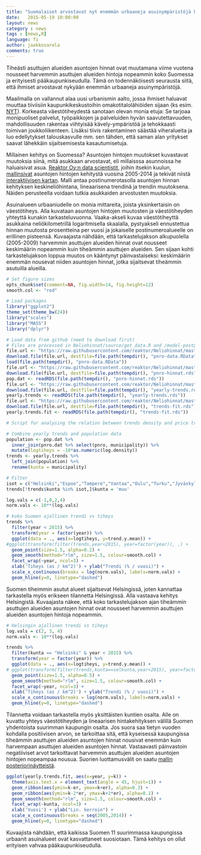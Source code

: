 ```yaml
---
title: "Suomalaiset arvostavat nyt enemmän urbaaneja asuinympäristöjä kuin aiemmin"
date:   2015-05-19 10:00:00
layout: news
category : news
tags : [news,R]
language: fi
author: jaakkosarela
comments: true
---
```


Tiheästi asuttujen alueiden asuntojen hinnat ovat muutamana viime vuotena nousseet harvemmin asuttujen alueiden hintoja nopeammin koko Suomessa ja erityisesti pääkaupunkiseudulla. Tämä on todennäköisesti seurausta siitä, että ihmiset arvostavat nykyään enemmän urbaaneja asuinympäristöjä.   

Maailmalla on vallannut alaa uusi urbanismin aalto, jossa ihmiset haluavat muuttaa tiiviisiin kaupunkikeskustoihin omakotitalolähiöiden sijaan (ks esim. [NYT](http://www.nytimes.com/2014/04/17/opinion/americas-urban-future.html)). Korkeasta väestötiheydestä sanotaan olevan monia etuja: Se tarjoaa monipuoliset palvelut, työpaikkojen ja palveluiden hyvän saavutettavuuden, mahdollisuuden rakentaa viihtyisää kävely-ympäristöä ja tehokkaasti toimivan joukkoliikenteen. Lisäksi tiivis rakentaminen säästää viheralueita ja luo edellytykset talouskasvulle mm. sen tähden, että saman alan yritykset saavat lähekkäin sijaitsemisesta kasautumisetuja.

Millainen kehitys on Suomessa? Asuntojen hintojen muutokset kuvastavat muutoksia siinä, mitä asukkaan arvostavat, eli millaisssa asunnoissa he haluaisivat asua. [Reaktor Oy:n data scientistit](http://reaktor.fi/datascience), joihin itsekin kuulun, [mallinsivat](http://louhos.github.io/news/2015/05/07/asuntohintojen-muutokset/) asuntojen hintojen kehitystä vuosina 2005-2014 ja tekivät niistä [interaktiivisen kartan](http://kannattaakokauppa.fi). Malli antaa postinumerotasolla asuntojen hinnan kehityksen keskineliöhintana, lineaarisena trendinä ja trendin muutoksena. Näiden perusteella voidaan tutkia asukkaiden arvostusten muutoksia. 


Asuinalueen urbaaniudelle on monia mittareita, joista yksinkertaisin on väestötiheys. Alla kuvataan asuntojen hintojen muutosten ja väestötiheyden yhteyttä kunakin tarkasteluvuonna. Vaaka-akseli kuvaa väestötiheyttä asukkaina neliökilometrillä logaritmisella skaalalla, pystyakseli ennustettua hinnan muutosta prosentteina per vuosi ja jokaiselle postinumeroalueelle on erillinen pisteensä. 
Kuvaajasta nähdään, että tarkastelujakson alkupuolella (2005-2009) harvemmin asuttujen alueiden hinnat ovat nousseet keskimäärin nopeammin kuin tiheämmin asuttujen alueiden. Sen sijaan kohti tarkastelujakson loppua muutos on kääntynyt päinvastaiseksi: keskimäärin enemmän nousevat niiden asuntojen hinnat, jotka sijaitsevat tiheämmin asutuilla alueilla.

```r
# Set figure sizes
opts_chunk$set(comment=NA, fig.width=14, fig.height=12)
smooth.col <- "red"

# Load packages
library("ggplot2")
theme_set(theme_bw(24))
library("scales")
library("MASS")
library("dplyr")

# Load data from github (need to download first)
# Files are processed in Neliohinnat/source/get_data.R and /model-postprocess3.R
file.url <- "https://raw.githubusercontent.com/reaktor/Neliohinnat/master/data/pnro_data_20150318.RData"
download.file(file.url, destfile=file.path(tempdir(), "pnro-data.RData"), method="curl")
load(file.path(tempdir(), "pnro-data.RData"))
file.url <- "https://raw.githubusercontent.com/reaktor/Neliohinnat/master/data/pnro-hinnat.rds"
download.file(file.url, destfile=file.path(tempdir(), "pnro-hinnat.rds"), method="curl")
pop.dat <- readRDS(file.path(tempdir(), "pnro-hinnat.rds"))
file.url <- "https://raw.githubusercontent.com/reaktor/Neliohinnat/master/data/yearly-trends.rds"
download.file(file.url, destfile=file.path(tempdir(), "yearly-trends.rds"), method="curl")
yearly.trends <- readRDS(file.path(tempdir(), "yearly-trends.rds"))
file.url <- "https://raw.githubusercontent.com/reaktor/Neliohinnat/master/data/trends-fit.rds"
download.file(file.url, destfile=file.path(tempdir(), "trends-fit.rds"), method="curl")
yearly.trends.fit <- readRDS(file.path(tempdir(), "trends-fit.rds"))
```



```r
# Script for analysing the relation between trends density and price trends

# Combine yearly trends and population data
population <- pop.dat %>%
  inner_join(pnro.dat %>% select(pnro, municipality)) %>%
  mutate(logtiheys = -10*as.numeric(log.density))
trends <- yearly.trends %>%
  left_join(population) %>%
  rename(kunta = municipality)

# Filter
isot = c("Helsinki","Espoo","Tampere","Vantaa","Oulu","Turku","Jyväskylä","Kuopio","Lahti","Kouvola","Pori","muu")
trends[!trends$kunta %in% isot,]$kunta = 'muu'

log.vals = c(-1,0,2,4)
norm.vals <- 10**(log.vals)

# koko Suomen ajallinen trendi vs tiheys
trends %>%
  filter(year < 2015) %>%
  transform(year = factor(year)) %>%
  ggplot(data = ., aes(x=logtiheys, y=trend.y.mean)) +
#ggplot(transform(filter(trends,year<2015), year=factor(year)), ,) + 
  geom_point(size=1.5, alpha=0.2) + 
  geom_smooth(method="rlm", size=1.5, colour=smooth.col) + 
  facet_wrap(~year, ncol=3) +
  xlab('Tiheys (as / km^2)') + ylab("Trendi (% / vuosi)") + 
  scale_x_continuous(breaks = log(norm.vals), labels=norm.vals) + 
  geom_hline(y=0, linetype="dashed")
```

Suomen tiheimmin asutut alueet sijaitsevat Helsingissä, joten kannattaa tarkastella myös erikseen tilannetta Helsingissä. Alla vastaava kehitys Helsingistä. Kuvaajasta näkee, että koko tarkastelujakson ajan tiheämmin asuttujen alueiden asuntojen hinnat ovat nousseet harvemmin asuttujen alueiden asuntojen hintoja nopeammin.


```r
# Helsingin ajallinen trendi vs tiheys
log.vals = c(2, 3, 4)
norm.vals <- 10**(log.vals)

trends %>%
  filter(kunta == "Helsinki" & year < 2015) %>%
  transform(year = factor(year)) %>%
  ggplot(data = ., aes(x=logtiheys, y=trend.y.mean)) +
# ggplot(transform(filter(trends,kunta==selkunta,year<2015), year=factor(year)), aes(logtiheys,trend.y.mean),) + 
  geom_point(size=1.5, alpha=0.5) + 
  geom_smooth(method="rlm", size=1.5, colour=smooth.col) + 
  facet_wrap(~year, ncol=3) +
  xlab('Tiheys (as / km^2)') + ylab("Trendi (% / vuosi)") + 
  scale_x_continuous(breaks = log(norm.vals), labels=norm.vals) + 
  geom_hline(y=0, linetype="dashed")
```

Tilannetta voidaan tarkastella myös yksittäisten kuntien osalta. Alle on kuvattu yhteys väestötiheyden ja lineaarisen hintakehityksen välillä Suomen yhdentoista suurimman kaupungin osalta. Jos suora saa tietyn vuoden kohdalla positiivisen arvon, se tarkoittaa sitä, että kyseisessä kaupungissa tiheämmin asuttujen alueiden asuntojen hinnat nousivat enemmän kuin harvempaan asuttujen alueiden asuntojen hinnat. Vastaavasti päinvastoin negatiiviset arvot tarkoittavat harvemmin asuttujen alueiden asuntojen hintojen nopeampaa nousua. Suorien luottamusvälit on saatu [mallin posteriorinäytteistä](http://louhos.github.io/news/2015/05/07/asuntohintojen-muutokset/).

```r
ggplot(yearly.trends.fit, aes(x=year, y=k)) +
  theme(axis.text.x = element_text(angle = 45, hjust=1)) + 
  geom_ribbon(aes(ymin=k-er, ymax=k+er), alpha=0.3) +
  geom_ribbon(aes(ymin=k-2*er, ymax=k+2*er), alpha=0.1) +
  geom_smooth(method="rlm", size=1.5, colour=smooth.col) + 
  facet_wrap(~kunta, ncol=3) +
  xlab('Vuosi') + ylab("Lin. kerroin") + 
  scale_x_continuous(breaks = seq(2005,2014)) +
  geom_hline(y=0, linetype="dashed")
```

Kuvaajista nähdään, että kaikissa Suomen 11 suurimmassa kaupungissa urbaanit asuinalueet ovat kasvattaneet suosiotaan. Tämä kehitys on ollut erityisen vahvaa pääkaupunkiseudulla. 

